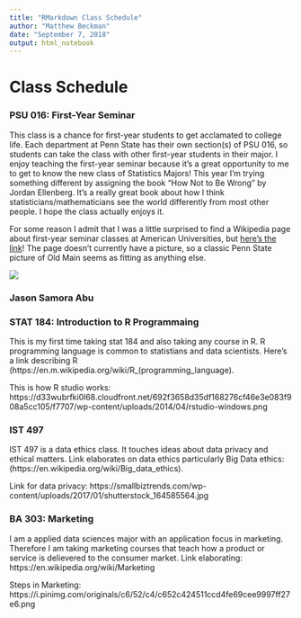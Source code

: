 ```yaml
---
title: "RMarkdown Class Schedule"
author: "Matthew Beckman"
date: "September 7, 2018"
output: html_notebook
---
```


# Class Schedule

### PSU 016: First-Year Seminar

This class is a chance for first-year students to get acclamated to college life.  Each department at Penn State has their own section(s) of PSU 016, so students can take the class with other first-year students in their major.  I enjoy teaching the first-year seminar because it's a great opportunity to me to get to know the new class of Statistics Majors!  This year I'm trying something different by assigning the book "How Not to Be Wrong" by Jordan Ellenberg.  It's a really great book about how I think statisticians/mathematicians see the world differently from most other people.  I hope the class actually enjoys it.

For some reason I admit that I was a little surprised to find a Wikipedia page about first-year seminar classes at American Universities, but  [here's the link](https://en.wikipedia.org/wiki/The_First_Year_Experience_Program)!  The page doesn't currently have a picture, so a classic Penn State picture of Old Main seems as fitting as anything else.

![](http://www.amesphotos.com/psu/old_main_penn_state.jpg)

### Jason Samora Abu

### STAT 184: Introduction to R Programmaing

This is my first time taking stat 184 and also taking any course in R. R programming language is common to statistians and data scientists. Here's a link describing R (https://en.m.wikipedia.org/wiki/R_(programming_language).

This is how R studio works:
https://d33wubrfki0l68.cloudfront.net/692f3658d35df168276cf46e3e083f908a5cc105/f7707/wp-content/uploads/2014/04/rstudio-windows.png


### IST 497

IST 497 is a data ethics class. It touches ideas about data privacy and ethical matters. Link elaborates on data ethics 
particularly Big Data ethics: (https://en.wikipedia.org/wiki/Big_data_ethics). 

Link for data privacy:
https://smallbiztrends.com/wp-content/uploads/2017/01/shutterstock_164585564.jpg

### BA 303: Marketing

I am a applied data sciences major with an application focus in marketing. Therefore I am taking marketing courses that teach how a product or service is delievered to the consumer market. Link elaborating: https://en.wikipedia.org/wiki/Marketing

Steps in Marketing:
https://i.pinimg.com/originals/c6/52/c4/c652c424511ccd4fe69cee9997ff27e6.png

